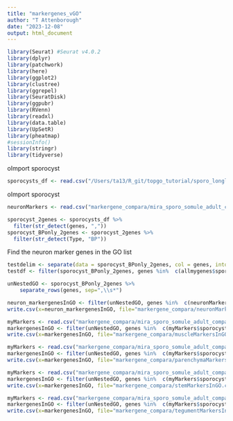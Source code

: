 ```yaml
---
title: "markergenes_vGO"
author: "T Attenborough"
date: "2023-12-08"
output: html_document
---
```


```r
library(Seurat) #Seurat v4.0.2
library(dplyr)
library(patchwork)
library(here)
library(ggplot2)
library(clustree)
library(ggrepel)
library(SeuratDisk)
library(ggpubr)
library(RVenn)
library(readxl)
library(data.table)
library(UpSetR)
library(pheatmap)
#sessionInfo()
library(stringr)
library(tidyverse)

```
oImport sporocyst 
```r
sporocysts_df <- read.csv("/Users/ta13/R_git/topgo_tutorial/sporo_longlist_0.7/topGO_grouped_longlist_0.7_withCC.csv", stringsAsFactors = FALSE, header = TRUE) #import the marker data from somule papaer
```

oImport sporocyst 
```r
neuronMarkers <- read.csv("markergene_compara/mira_sporo_somule_adult_compare_Neuron_markers30.csv") #import the marker data from somule papaer
```

```r
sporocyst_2genes <- sporocysts_df %>%
  filter(str_detect(genes, ","))
sporocyst_BPonly_2genes <- sporocyst_2genes %>%
  filter(str_detect(Type, "BP"))
```

Find the neuron marker genes in the GO list
```r
testdelim <- separate(data = sporocyst_BPonly_2genes, col = genes, into = c("left", "right"))
testdf <- filter(sporocyst_BPonly_2genes, genes %in%  c(allmygenes$sporocyst_neur.gene))

unNestedGO <- sporocyst_BPonly_2genes %>%
    separate_rows(genes, sep=",\\s*")
```

```r
neuron_markergenesInGO <- filter(unNestedGO, genes %in%  c(neuronMarkers$sporocyst_neur.gene))
write.csv(x=neuron_markergenesInGO, file="markergene_compara/neuronMarkersInGO.csv") #save this as a csv
```

```r
myMarkers <- read.csv("markergene_compara/mira_sporo_somule_adult_compare_Muscle_markers30.csv") #import the marker data from somule papaer
markergenesInGO <- filter(unNestedGO, genes %in%  c(myMarkers$sporocyst_musc.gene))
write.csv(x=markergenesInGO, file="markergene_compara/muscleMarkersInGO.csv") #save this as a csv
```

```r
myMarkers <- read.csv("markergene_compara/mira_sporo_somule_adult_compare_Parenchyma_markers30.csv") #import the marker data from somule papaer
markergenesInGO <- filter(unNestedGO, genes %in%  c(myMarkers$sporocyst_paren.gene))
write.csv(x=markergenesInGO, file="markergene_compara/parenchymaMarkersInGO.csv") #save this as a csv
```

```r
myMarkers <- read.csv("markergene_compara/mira_sporo_somule_adult_compare_Stem_markers_top30.csv") #import the marker data from somule papaer
markergenesInGO <- filter(unNestedGO, genes %in%  c(myMarkers$sporocyst_stemgerm.gene))
write.csv(x=markergenesInGO, file="markergene_compara/stemMarkersInGO.csv") #save this as a csv
```

```r
myMarkers <- read.csv("markergene_compara/mira_sporo_somule_adult_compare_Tegument_markers_30.csv") #import the marker data from somule papaer
markergenesInGO <- filter(unNestedGO, genes %in%  c(myMarkers$sporocyst_teg.gene))
write.csv(x=markergenesInGO, file="markergene_compara/tegumentMarkersInGO.csv") #save this as a csv
```


